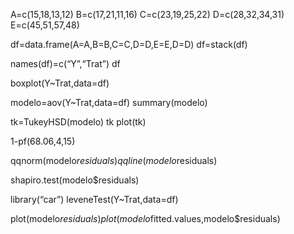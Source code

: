 A=c(15,18,13,12)
B=c(17,21,11,16)
C=c(23,19,25,22)
D=c(28,32,34,31)
E=c(45,51,57,48)


df=data.frame(A=A,B=B,C=C,D=D,E=E,D=D)
df=stack(df)

names(df)=c("Y","Trat")
df

boxplot(Y~Trat,data=df)

modelo=aov(Y~Trat,data=df)
summary(modelo)

tk=TukeyHSD(modelo)
tk
plot(tk)

1-pf(68.06,4,15)

qqnorm(modelo$residuals)
qqline(modelo$residuals)

shapiro.test(modelo$residuals)

library("car")
leveneTest(Y~Trat,data=df)

plot(modelo$residuals)
plot(modelo$fitted.values,modelo$residuals)

